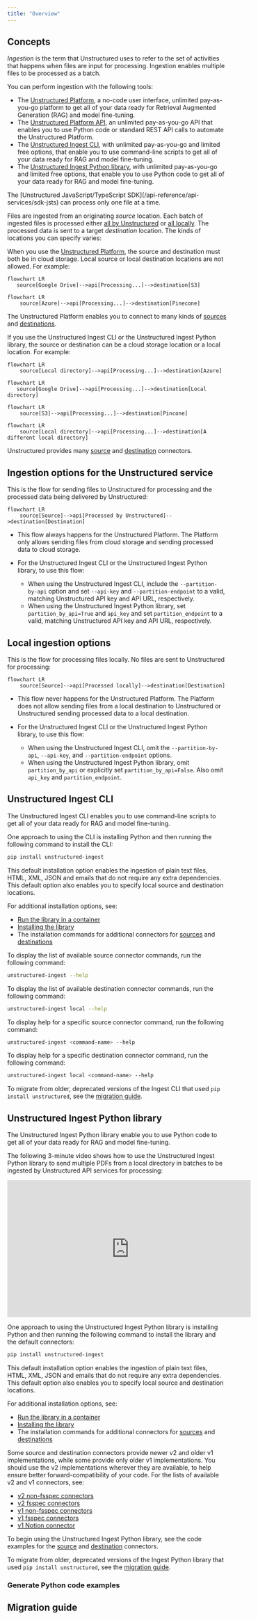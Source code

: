```yaml
---
title: "Overview"
---
```


## Concepts

*Ingestion* is the term that Unstructured uses to refer to the set of activities that happens when files are input for processing. Ingestion enables multiple files to be processed as a batch.

You can perform ingestion with the following tools:

- The [Unstructured Platform](/platform/overview), a no-code user interface, unlimited pay-as-you-go platform to get all of your data ready for Retrieval Augmented Generation (RAG) and model fine-tuning.
- The [Unstructured Platform API](/platform/api/overview), an unlimited pay-as-you-go API that enables you to use Python code or standard REST API calls to automate the Unstructured Platform.
- The [Unstructured Ingest CLI](#unstructured-ingest-cli), with unlimited pay-as-you-go and limited free options, that enable you to use command-line scripts to get all of your data ready for RAG and model fine-tuning.
- The [Unstructured Ingest Python library](#unstructured-ingest-python-library), with unlimited pay-as-you-go and limited free options, that enable you to use Python code to get all of your data ready for RAG and model fine-tuning.

<Info>
    The [Unstructured JavaScript/TypeScript SDK](/api-reference/api-services/sdk-jsts) can process only one file at a time.
</Info>

Files are ingested from an originating *source* location. Each batch of ingested files is processed either [all by Unstructured](#ingestion-options-for-the-unstructured-service) or [all locally](#local-ingestion-options). The processed data is sent to a target *destination* location. The kinds of locations you can specify varies:

When you use the [Unstructured Platform](/platform/overview), the source and destination must both be in cloud storage. Local source or local destination locations are not allowed. For example:

 ```mermaid
flowchart LR
    source[Google Drive]-->api[Processing...]-->destination[S3]
```

```mermaid
flowchart LR
    source[Azure]-->api[Processing...]-->destination[Pinecone]
```

The Unstructured Platform enables you to connect to many kinds of [sources](/platform/sources/overview) and [destinations](/platform/destinations/overview).

If you use the Unstructured Ingest CLI or the Unstructured Ingest Python library, the source or destination can be a cloud storage location or a local location. For example:

```mermaid
flowchart LR
    source[Local directory]-->api[Processing...]-->destination[Azure]
```

 ```mermaid
flowchart LR
    source[Google Drive]-->api[Processing...]-->destination[Local directory]
```

```mermaid
flowchart LR
    source[S3]-->api[Processing...]-->destination[Pincone]
```

```mermaid
flowchart LR
    source[Local directory]-->api[Processing...]-->destination[A different local directory]
```

Unstructured provides many [source](/api-reference/ingest/source-connectors/overview) and [destination](/api-reference/ingest/destination-connector/overview) connectors.

## Ingestion options for the Unstructured service

This is the flow for sending files to Unstructured for processing and the processed data being delivered by Unstructured:

```mermaid
flowchart LR
    source[Source]-->api[Processed by Unstructured]-->destination[Destination]
```

- This flow always happens for the Unstructured Platform. The Platform only allows sending files from cloud storage and sending processed data to cloud storage.
- For the Unstructured Ingest CLI or the Unstructured Ingest Python library, to use this flow:

  - When using the Unstructured Ingest CLI, include the `--partition-by-api` option and set `--api-key` and `--partition-endpoint` to a valid, matching Unstructured API key and API URL, respectively.
  - When using the Unstructured Ingest Python library, set `partition_by_api=True` and `api_key` and set `partition_endpoint` to a valid, matching Unstructured API key and API URL, respectively.

## Local ingestion options

This is the flow for processing files locally. No files are sent to Unstructured for processing:

```mermaid
flowchart LR
    source[Source]-->api[Processed locally]-->destination[Destination]
```

- This flow never happens for the Unstructured Platform. The Platform does not allow sending files from a local destination to Unstructured or Unstructured sending processed data to a local destination.
- For the Unstructured Ingest CLI or the Unstructured Ingest Python library, to use this flow:

  - When using the Unstructured Ingest CLI, omit the `--partition-by-api`, `--api-key`, and `--partition-endpoint` options.
  - When using the Unstructured Ingest Python library, omit `partition_by_api` or explicitly set `partition_by_api=False`. Also omit `api_key` and `partition_endpoint`.

## Unstructured Ingest CLI

The Unstructured Ingest CLI enables you to use command-line scripts to get all of your data ready for RAG and model fine-tuning.

One approach to using the CLI is installing Python and then running the following command to install the CLI:

```bash
pip install unstructured-ingest
```

This default installation option enables the ingestion of plain text files, HTML, XML, JSON and emails that do not require any extra dependencies. This default option also enables you to specify local source and destination locations.


<AdditionalIngestDependencies />

For additional installation options, see:

- [Run the library in a container](https://github.com/Unstructured-IO/unstructured/tree/main?tab=readme-ov-file#run-the-library-in-a-container)
- [Installing the library](https://github.com/Unstructured-IO/unstructured/tree/main?tab=readme-ov-file#installing-the-library)
- The installation commands for additional connectors for [sources](/api-reference/ingest/source-connectors/overview) and [destinations](/api-reference/ingest/destination-connector/overview)

To display the list of available source connector commands, run the following command:

```bash
unstructured-ingest --help
```

To display the list of available destination connector commands, run the following command:

```bash
unstructured-ingest local --help
```

To display help for a specific source connector command, run the following command:

```bash
unstructured-ingest <command-name> --help
```

To display help for a specific destination connector command, run the following command:

```bash
unstructured-ingest local <command-name> --help
```

<Info>To migrate from older, deprecated versions of the Ingest CLI that used `pip install unstructured`, see the [migration guide](#migration-guide).</Info>

## Unstructured Ingest Python library

The Unstructured Ingest Python library enable you to use Python code to get all of your data ready for RAG and model fine-tuning.

The following 3-minute video shows how to use the Unstructured Ingest Python library to send multiple PDFs from a local directory in batches to be ingested by Unstructured API services for processing:

<iframe
  width="560"
  height="315"
  src="https://www.youtube.com/embed/tSKHFXsBQ-c"
  title="YouTube video player"
  frameborder="0"
  allow="accelerometer; autoplay; clipboard-write; encrypted-media; gyroscope; picture-in-picture"
  allowfullscreen
></iframe>

One approach to using the Unstructured Ingest Python library is installing Python and then running the following command to install the library and the default connectors:

```bash
pip install unstructured-ingest
```

This default installation option enables the ingestion of plain text files, HTML, XML, JSON and emails that do not require any extra dependencies. This default option also enables you to specify local source and destination locations.

<AdditionalIngestDependencies />

For additional installation options, see:

- [Run the library in a container](https://github.com/Unstructured-IO/unstructured/tree/main?tab=readme-ov-file#run-the-library-in-a-container)
- [Installing the library](https://github.com/Unstructured-IO/unstructured/tree/main?tab=readme-ov-file#installing-the-library)
- The installation commands for additional connectors for [sources](/api-reference/ingest/source-connectors/overview) and [destinations](/api-reference/ingest/destination-connector/overview)

Some source and destination connectors provide newer v2 and older v1 implementations, while some provide only older v1 implementations. You should use the v2 implementations wherever they are available, to help ensure better forward-compatibility of your code. For the lists of available v2 and v1 connectors, see:

- [v2 non-fsspec connectors](https://github.com/Unstructured-IO/unstructured-ingest/tree/main/unstructured_ingest/v2/processes/connectors)
- [v2 fsspec connectors](https://github.com/Unstructured-IO/unstructured-ingest/tree/main/unstructured_ingest/v2/processes/connectors/fsspec)
- [v1 non-fsspec connectors](https://github.com/Unstructured-IO/unstructured-ingest/tree/main/unstructured_ingest/connector)
- [v1 fsspec connectors](https://github.com/Unstructured-IO/unstructured-ingest/tree/main/unstructured_ingest/connector/fsspec)
- [v1 Notion connector](https://github.com/Unstructured-IO/unstructured-ingest/tree/main/unstructured_ingest/connector/notion)

To begin using the Unstructured Ingest Python library, see the code examples for the [source](/api-reference/ingest/source-connectors/overview) and [destination](/api-reference/ingest/destination-connector/overview) connectors.

<Info>To migrate from older, deprecated versions of the Ingest Python library that used `pip install unstructured`, see the [migration guide](#migration-guide).</Info>

### Generate Python code examples


<GeneratePythonCodeExamples />

## Migration guide


<MigrationGuideSteps/>


